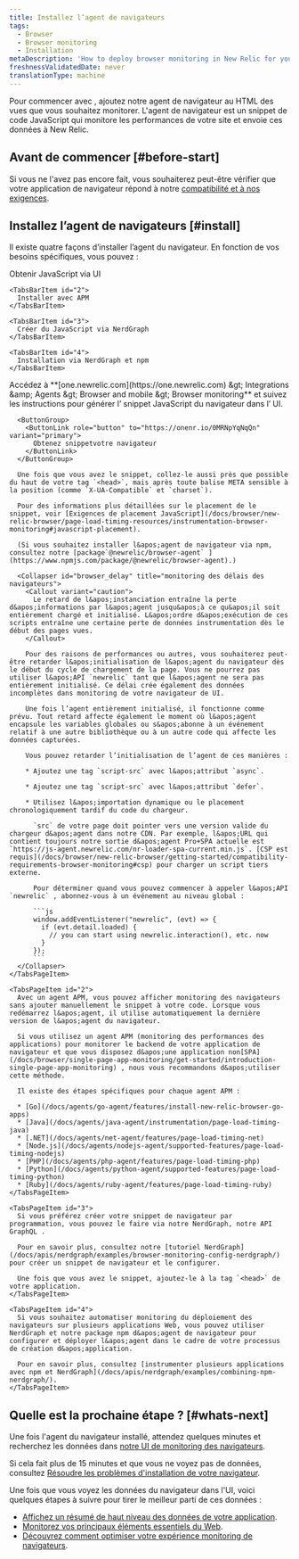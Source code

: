 ```yaml
---
title: Installez l’agent de navigateurs
tags:
  - Browser
  - Browser monitoring
  - Installation
metaDescription: 'How to deploy browser monitoring in New Relic for your apps, including UI, copy/paste, and API options.'
freshnessValidatedDate: never
translationType: machine
---
```


Pour commencer avec <InlinePopover type="browser" />, ajoutez notre agent de navigateur au HTML des vues que vous souhaitez monitorer. L&apos;agent de navigateur est un snippet de code JavaScript qui monitore les performances de votre site et envoie ces données à New Relic.

## Avant de commencer [#before-start]

Si vous ne l&apos;avez pas encore fait, vous souhaiterez peut-être vérifier que votre application de navigateur répond à notre [compatibilité et à nos exigences](/docs/browser/new-relic-browser/getting-started/compatibility-requirements-browser-monitoring).

## Installez l’agent de navigateurs [#install]

Il existe quatre façons d’installer l’agent du navigateur. En fonction de vos besoins spécifiques, vous pouvez :

<Tabs>
  <TabsBar>
    <TabsBarItem id="1">
      Obtenir JavaScript via UI
    </TabsBarItem>

    <TabsBarItem id="2">
      Installer avec APM
    </TabsBarItem>

    <TabsBarItem id="3">
      Créer du JavaScript via NerdGraph
    </TabsBarItem>

    <TabsBarItem id="4">
      Installation via NerdGraph et npm
    </TabsBarItem>
  </TabsBar>

  <TabsPages>
    <TabsPageItem id="1">
      Accédez à <DNT>**[one.newrelic.com](https://one.newrelic.com) &amp;gt; Integrations &amp;amp; Agents &amp;gt; Browser and mobile &amp;gt; Browser monitoring**</DNT> et suivez les instructions pour générer l’ snippet JavaScript du navigateur dans l’ UI.

      <ButtonGroup>
        <ButtonLink role="button" to="https://onenr.io/0MRNpYqNqQn" variant="primary">
          Obtenez snippetvotre navigateur
        </ButtonLink>
      </ButtonGroup>

      Une fois que vous avez le snippet, collez-le aussi près que possible du haut de votre tag `<head>`, mais après toute balise META sensible à la position (comme `X-UA-Compatible` et `charset`).

      Pour des informations plus détaillées sur le placement de le snippet, voir [Exigences de placement JavaScript](/docs/browser/new-relic-browser/page-load-timing-resources/instrumentation-browser-monitoring#javascript-placement).

      (Si vous souhaitez installer l&apos;agent de navigateur via npm, consultez notre [package`@newrelic/browser-agent` ](https://www.npmjs.com/package/@newrelic/browser-agent).)

      <Collapser id="browser_delay" title="monitoring des délais des navigateurs">
        <Callout variant="caution">
          Le retard de l&apos;instanciation entraîne la perte d&apos;informations par l&apos;agent jusqu&apos;à ce qu&apos;il soit entièrement chargé et initialisé. L&apos;ordre d&apos;exécution de ces scripts entraîne une certaine perte de données instrumentation dès le début des pages vues.
        </Callout>

        Pour des raisons de performances ou autres, vous souhaiterez peut-être retarder l&apos;initialisation de l&apos;agent du navigateur dès le début du cycle de chargement de la page. Vous ne pourrez pas utiliser l&apos;API `newrelic` tant que l&apos;agent ne sera pas entièrement initialisé. Ce délai crée également des données incomplètes dans monitoring de votre navigateur de UI.

        Une fois l’agent entièrement initialisé, il fonctionne comme prévu. Tout retard affecte également le moment où l&apos;agent encapsule les variables globales ou s&apos;abonne à un événement relatif à une autre bibliothèque ou à un autre code qui affecte les données capturées.

        Vous pouvez retarder l’initialisation de l’agent de ces manières :

        * Ajoutez une tag `script-src` avec l&apos;attribut `async`.

        * Ajoutez une tag `script-src` avec l&apos;attribut `defer`.

        * Utilisez l&apos;importation dynamique ou le placement chronologiquement tardif du code du chargeur.

          `src` de votre page doit pointer vers une version valide du chargeur d&apos;agent dans notre CDN. Par exemple, l&apos;URL qui contient toujours notre sortie d&apos;agent Pro+SPA actuelle est `https://js-agent.newrelic.com/nr-loader-spa-current.min.js`. [CSP est requis](/docs/browser/new-relic-browser/getting-started/compatibility-requirements-browser-monitoring#csp) pour charger un script tiers externe.

          Pour déterminer quand vous pouvez commencer à appeler l&apos;API `newrelic` , abonnez-vous à un événement au niveau global :

          ```js
          window.addEventListener("newrelic", (evt) => {
            if (evt.detail.loaded) {
              // you can start using newrelic.interaction(), etc. now
            }
          });
          ```
      </Collapser>
    </TabsPageItem>

    <TabsPageItem id="2">
      Avec un agent APM, vous pouvez afficher monitoring des navigateurs sans ajouter manuellement le snippet à votre code. Lorsque vous redémarrez l&apos;agent, il utilise automatiquement la dernière version de l&apos;agent du navigateur.

      Si vous utilisez un agent APM (monitoring des performances des applications) pour monitorer le backend de votre application de navigateur et que vous disposez d&apos;une application non[SPA](/docs/browser/single-page-app-monitoring/get-started/introduction-single-page-app-monitoring) , nous vous recommandons d&apos;utiliser cette méthode.

      Il existe des étapes spécifiques pour chaque agent APM :

      * [Go](/docs/agents/go-agent/features/install-new-relic-browser-go-apps)
      * [Java](/docs/agents/java-agent/instrumentation/page-load-timing-java)
      * [.NET](/docs/agents/net-agent/features/page-load-timing-net)
      * [Node.js](/docs/agents/nodejs-agent/supported-features/page-load-timing-nodejs)
      * [PHP](/docs/agents/php-agent/features/page-load-timing-php)
      * [Python](/docs/agents/python-agent/supported-features/page-load-timing-python)
      * [Ruby](/docs/agents/ruby-agent/features/page-load-timing-ruby)
    </TabsPageItem>

    <TabsPageItem id="3">
      Si vous préférez créer votre snippet de navigateur par programmation, vous pouvez le faire via notre NerdGraph, notre API GraphQL .

      Pour en savoir plus, consultez notre [tutoriel NerdGraph](/docs/apis/nerdgraph/examples/browser-monitoring-config-nerdgraph/) pour créer un snippet de navigateur et le configurer.

      Une fois que vous avez le snippet, ajoutez-le à la tag `<head>` de votre application.
    </TabsPageItem>

    <TabsPageItem id="4">
      Si vous souhaitez automatiser monitoring du déploiement des navigateurs sur plusieurs applications Web, vous pouvez utiliser NerdGraph et notre package npm d&apos;agent de navigateur pour configurer et déployer l&apos;agent dans le cadre de votre processus de création d&apos;application.

      Pour en savoir plus, consultez [instrumenter plusieurs applications avec npm et NerdGraph](/docs/apis/nerdgraph/examples/combining-npm-nerdgraph/).
    </TabsPageItem>
  </TabsPages>
</Tabs>

## Quelle est la prochaine étape ? [#whats-next]

Une fois l&apos;agent du navigateur installé, attendez quelques minutes et recherchez les données dans [notre UI de monitoring des navigateurs](https://one.newrelic.com/nr1-core?filters=%28domain%3D%27BROWSER%27%20AND%20type%3D%27APPLICATION%27%29&state=1f7bae2d-dd3a-0027-3079-b60bcd19ded9&_gl=1*15f78ub*_ga*MTE0MTA2MTA5MS4xNzE4OTI0MDkw*_ga_R5EF3MCG7B*MTcyMTMxMzk2MC41Ny4xLjE3MjEzMTg2MzcuNDcuMS4xMDYwNTI3Njcw).

Si cela fait plus de 15 minutes et que vous ne voyez pas de données, consultez [Résoudre les problèmes d&apos;installation de votre navigateur](/docs/browser/browser-monitoring/troubleshooting/troubleshoot-your-browser-monitoring-installation/).

Une fois que vous voyez les données du navigateur dans l&apos;UI, voici quelques étapes à suivre pour tirer le meilleur parti de ces données :

* [Affichez un résumé de haut niveau des données de votre application](/docs/browser/browser-monitoring/getting-started/browser-summary-page).
* [Monitorez vos principaux éléments essentiels du Web](/docs/journey-performance/guide-to-monitoring-core-web-vitals).
* [Découvrez comment optimiser votre expérience monitoring de navigateurs](/docs/new-relic-solutions/best-practices-guides/full-stack-observability/browser-monitoring-best-practices-guide).

<InstallFeedback />